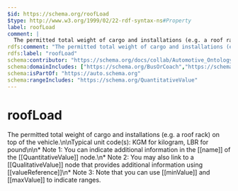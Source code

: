```yaml
---
$id: https://schema.org/roofLoad
$type: http://www.w3.org/1999/02/22-rdf-syntax-ns#Property
label: roofLoad
comment: |
  The permitted total weight of cargo and installations (e.g. a roof rack) on top of the vehicle.\n\nTypical unit code(s): KGM for kilogram, LBR for pound\n\n* Note 1: You can indicate additional information in the [[name]] of the [[QuantitativeValue]] node.\n* Note 2: You may also link to a [[QualitativeValue]] node that provides additional information using [[valueReference]]\n* Note 3: Note that you can use [[minValue]] and [[maxValue]] to indicate ranges.
rdfs:comment: "The permitted total weight of cargo and installations (e.g. a roof rack) on top of the vehicle.\\n\\nTypical unit code(s): KGM for kilogram, LBR for pound\\n\\n* Note 1: You can indicate additional information in the [[name]] of the [[QuantitativeValue]] node.\\n* Note 2: You may also link to a [[QualitativeValue]] node that provides additional information using [[valueReference]]\\n* Note 3: Note that you can use [[minValue]] and [[maxValue]] to indicate ranges."
rdfs:label: "roofLoad"
schema:contributor: "https://schema.org/docs/collab/Automotive_Ontology_Working_Group"
schema:domainIncludes: ["https://schema.org/BusOrCoach","https://schema.org/Car"]
schema:isPartOf: "https://auto.schema.org"
schema:rangeIncludes: "https://schema.org/QuantitativeValue"
---
```


# roofLoad

The permitted total weight of cargo and installations (e.g. a roof rack) on top of the vehicle.\n\nTypical unit code(s): KGM for kilogram, LBR for pound\n\n* Note 1: You can indicate additional information in the [[name]] of the [[QuantitativeValue]] node.\n* Note 2: You may also link to a [[QualitativeValue]] node that provides additional information using [[valueReference]]\n* Note 3: Note that you can use [[minValue]] and [[maxValue]] to indicate ranges.

